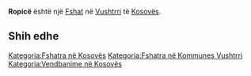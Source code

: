 {{Fshat në Kosovës
 | Emri                = Ropicë
| sqi_N_name = Ropicë
| sqi_N_FULL_NAME_RO = Ropicë
| sqi_N_FULL_NAME_ND_RO = Ropice
| sqi_N_SORT_NAME_RG = ROPICE
| sqi_N_FULL_NAME_RG = Ropicë
| sqi_N_FULL_NAME_ND_RG = Ropice
| srp_N_name = Ropica
| srp_N_FULL_NAME_RO = Ropica
| srp_N_FULL_NAME_ND_RO = Ropica
| srp_N_SORT_NAME_RG = ROPICA
| srp_N_FULL_NAME_RG = Ropica
| srp_N_FULL_NAME_ND_RG = Ropica
| srp_NS_name = Ропица
| srp_NS_FULL_NAME_RO = Ропица
| srp_NS_FULL_NAME_ND_RO = Ропица
| srp_NS_SORT_NAME_RG = РОПИЦА
| srp_NS_FULL_NAME_RG = Ропица
| srp_NS_FULL_NAME_ND_RG = Ропица

 | Emri (Rasa dhanore) = 
 | Figura              = 
 | Shteti              = Kosovo
 | Komuna              = Vushtrri
 | Kodi postar         = 
 | Sipërfaqja          = 

 | Popullsia           = 

 | Regj. i popullsisë  = 
 | Dend. e popullsisë  = 
 | Faqja zyrtare       = 
 <!--- Koordinatat ----> 
 | Gjerësia            = 42.804377
 | Gjatësia            = 21.033494
 | Lartësia            = 
}}
'''Ropicë''' është një [[Fshat]] në [[Vushtrri]] të [[Kosovës]].

<!-- == Gjeografia == -->
<!-- == Historia == -->
<!-- == Demografia == -->
== Shih edhe ==
{{Komuna Vushtrri}}
{{Kosovo-Administrata-Cung}}

[[Kategoria:Fshatra në Kosovës]]
[[Kategoria:Fshatra në Kommunes Vushtrri]]
[[Kategoria:Vendbanime në Kosovës]]